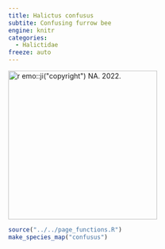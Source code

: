 ```yaml
---
title: Halictus confusus
subtite: Confusing furrow bee
engine: knitr
categories:
  - Halictidae
freeze: auto
---
```

[![`r emo::ji("copyright")` NA. 2022.](/files/no_bee.png){height=300}](https://inaturalist.ca/observations/119366107)

```r
source("../../page_functions.R")
make_species_map("confusus")
```
